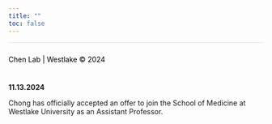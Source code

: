 ```yaml
---
title: ""
toc: false
---
```


<style>
  body {
    background-image: url('images/borderless_blue.jpg');
    background-size: cover;
    background-repeat: no-repeat;
    background-position: center;
  }
</style>

<footer style="background-color: transparent; text-align: left; padding: 10px 0; color: black; font-size: 14px; border-top: 1px solid rgba(0, 0, 0, 0.1);">

Chen Lab \| Westlake © 2024

</footer>

**11.13.2024**

Chong has officially accepted an offer to join the School of Medicine at Westlake University as an Assistant Professor.